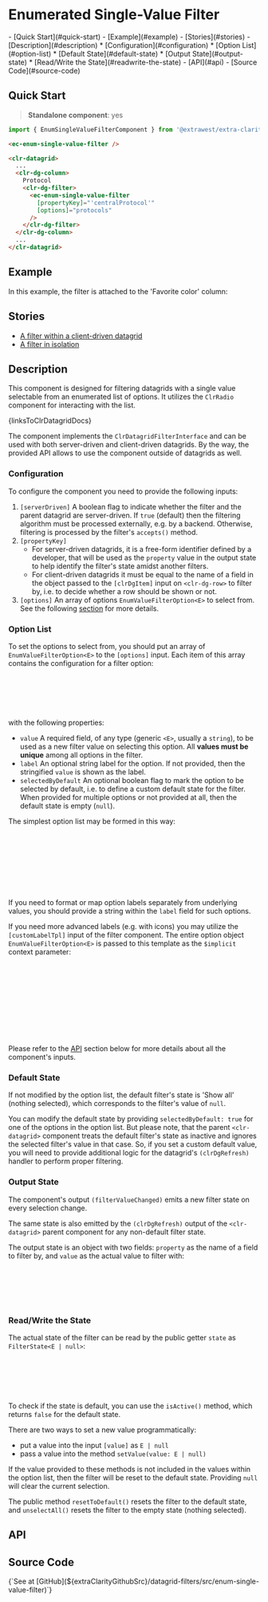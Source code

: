 


<style>
  { docsStylePatch }
</style>

<Meta
  of={FilterStories}
  name="Overview"
/>

# Enumerated Single-Value Filter

<div className="table-of-contents">
  - [Quick Start](#quick-start)
  - [Example](#example)
  - [Stories](#stories)
  - [Description](#description)
    * [Configuration](#configuration)
    * [Option List](#option-list)
    * [Default State](#default-state)
    * [Output State](#output-state)
    * [Read/Write the State](#readwrite-the-state)
  - [API](#api)
  - [Source Code](#source-code)
</div>

## Quick Start

> **Standalone component**: yes

```typescript
import { EnumSingleValueFilterComponent } from '@extrawest/extra-clarity/datagrid-filters';
```
```html
<ec-enum-single-value-filter />
```
```html
<clr-datagrid>
  ...
  <clr-dg-column>
    Protocol
    <clr-dg-filter>
      <ec-enum-single-value-filter
        [propertyKey]="'centralProtocol'"
        [options]="protocols"
      />
    </clr-dg-filter>
  </clr-dg-column>
  ...
</clr-datagrid>
```

## Example

In this example, the filter is attached to the 'Favorite color' column:

<Canvas of={FilterStories.DocsExampleStory} />

## Stories

* [A filter within a client-driven datagrid](/story/components-datagrid-filters-enum-single-value-filter--within-datagrid-story)
* [A filter in isolation](/story/components-datagrid-filters-enum-single-value-filter--filter-itself-story)

## Description

This component is designed for filtering datagrids with a single value selectable from an enumerated list of options.
It utilizes the `ClrRadio` component for interacting with the list.

<Markdown>{linksToClrDatagridDocs}</Markdown>

The component implements the `ClrDatagridFilterInterface` and can be used with both server-driven and client-driven
datagrids. By the way, the provided API allows to use the component outside of datagrids as well.

### Configuration

To configure the component you need to provide the following inputs:

1. `[serverDriven]`  A boolean flag to indicate whether the filter and the parent datagrid are server-driven.
    If `true` (default) then the filtering algorithm must be processed externally, e.g. by a backend.
    Otherwise, filtering is processed by the filter's `accepts()` method.
2. `[propertyKey]`
    * For server-driven datagrids, it is a free-form identifier defined by a developer, that will be used
        as the `property` value in the output state to help identify the filter's state amidst another filters.
    * For client-driven datagrids it must be equal to the name of a field in the object passed to the `[clrDgItem]` input
        on `<clr-dg-row>` to filter by, i.e. to decide whether a row should be shown or not.
3. `[options]` An array of options `EnumValueFilterOption<E>` to select from.
    See the following [section](#option-list) for more details.

### Option List

To set the options to select from, you should put an array of `EnumValueFilterOption<E>` to the `[options]` input.
Each item of this array contains the configuration for a filter option:

```typescript
export interface EnumValueFilterOption<E> {
    value: E;
    label?: string;
    selectedByDefault?: boolean;
}
```

with the following properties:
* `value`
    A required field, of any type (generic `<E>`, usually a `string`), to be used as a new filter value
    on selecting this option. All **values must be unique** among all options in the filter.
* `label`
    An optional string label for the option.
    If not provided, then the stringified `value` is shown as the label.
* `selectedByDefault`
    An optional boolean flag to mark the option to be selected by default,
    i.e. to define a custom default state for the filter.
    When provided for multiple options or not provided at all, then the default state is empty (`null`).

The simplest option list may be formed in this way:

```typescript
const options: EnumValueFilterOption<string>[] = ['red','green','blue'].map(value => ({ value }));

// or hardcoded:
const options: EnumValueFilterOption<string>[] = [
  { value: 'red' },
  { value: 'green' },
  { value: 'blue' },
];
```

If you need to format or map option labels separately from underlying values,
you should provide a string within the `label` field for such options.

If you need more advanced labels (e.g. with icons) you may utilize the `[customLabelTpl]` input of the filter component.
The entire option object `EnumValueFilterOption<E>` is passed to this template as the `$implicit` context parameter:

```html
<ec-enum-single-value-filter
  [propertyKey]="'color'"
  [options]="colors"
  [customLabelTpl]="customColorLabel"
/>
...
<ng-template #customColorLabel let-option>
  <span>{{ option.label ?? option.value }}</span>
  <cds-icon shape="mapOptionToCdsIconShape(option)" />
</ng-template>
```

Please refer to the [API](#api) section below for more details about all the component's inputs.

### Default State

If not modified by the option list, the default filter's state is 'Show all' (nothing selected),
which corresponds to the filter's value of `null`.

You can modify the default state by providing `selectedByDefault: true` for one of the options in the option list.
But please note, that the parent `<clr-datagrid>` component treats the default filter's state as inactive
and ignores the selected filter's value in that case. So, if you set a custom default value, you will need
to provide additional logic for the datagrid's `(clrDgRefresh)` handler to perform proper filtering.

### Output State

The component's output `(filterValueChanged)` emits a new filter state on every selection change.

The same state is also emitted by the `(clrDgRefresh)` output of the `<clr-datagrid>` parent component for any
non-default filter state.

The output state is an object with two fields: `property` as the name of a field to filter by, and `value` as the
actual value to filter with:

```typescript
// interface FilterState<E | null>
{
  property: string | number;
  value: E | null;
}
```

### Read/Write the State

The actual state of the filter can be read by the public getter `state` as `FilterState<E | null>`:

```html
...
<ec-enum-single-value-filter #filterByColor />
...
<span>{{ filterByColor.state.value }}</span>
...
```

To check if the state is default, you can use the `isActive()` method, which returns `false` for the default state.

There are two ways to set a new value programmatically:
* put a value into the input `[value]` as `E | null`
* pass a value into the method `setValue(value: E | null)`

If the value provided to these methods is not included in the values within the option list,
then the filter will be reset to the default state. Providing `null` will clear the current selection.

The public method `resetToDefault()` resets the filter to the default state, and
`unselectAll()` resets the filter to the empty state (nothing selected).

## API

<ArgTypes sort="requiredFirst" />

## Source Code

<Markdown>
  {`See at [GitHub](${extraClarityGithubSrc}/datagrid-filters/src/enum-single-value-filter)`}
</Markdown>
